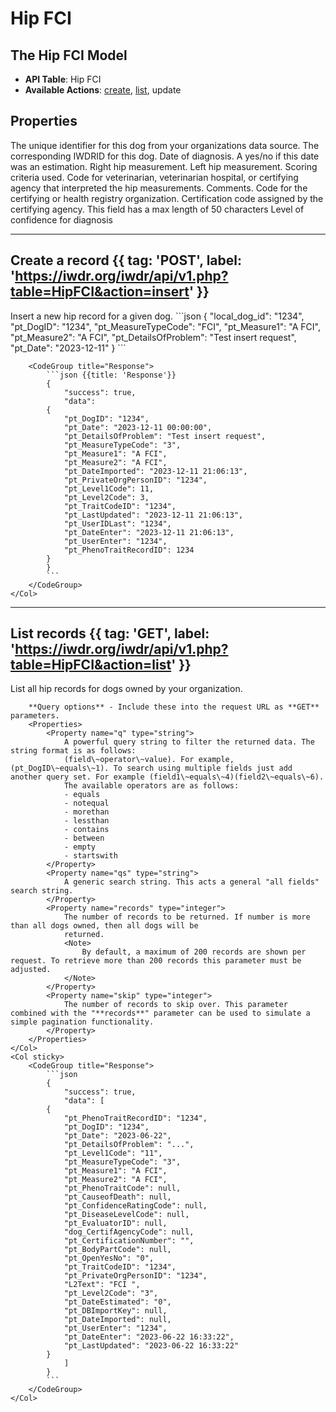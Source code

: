 
# Hip FCI

## The Hip FCI Model
- **API Table**: Hip FCI
- **Available Actions**: [create](#create-a-record), [list](#list-records), update

## Properties
<Properties>
    <Property name="local_dog_id" type="integer" required>
        The unique identifier for this dog from your organizations data source.
    </Property>
    <Property name="pt_DogID" type="integer" required>
        The corresponding IWDRID for this dog.
    </Property>
    <Property name="pt_Date" type="datetime">
        Date of diagnosis.
    </Property>
    <Property name="pt_DateEstimated" type="boolean">
        A yes/no if this date was an estimation.
    </Property>
    <Property name="pt_Measure1" type="string" required>
        Right hip measurement.
    </Property>
    <Property name="pt_Measure2" type="string" required>
        Left hip measurement.
    </Property>
    <Property name="pt_MeasureTypeCode" type="integer" required>
        Scoring criteria used.
        <MeasureTypeCodeDataTable />
    </Property>
    <Property name="pt_EvaluatorID" type="integer">
        Code for veterinarian, veterinarian hospital, or certifying agency that interpreted the hip measurements.
        <EvaluatorIDDataTable />
    </Property>
    <Property name="pt_DetailsOfProblem" type="string">
        Comments.
    </Property>
    <Property name="dog_CertifAgencyCode" type="integer">
        Code for the certifying or health registry organization.
        <CertifAgencyCodeDataTable />
    </Property>
    <Property name="pt_CertificationNumber" type="string">
        Certification code assigned by the certifying agency.
        <Note>
            This field has a max length of 50 characters
        </Note>
    </Property>
    <Property name="pt_ConfidenceRatingCode" type="integer">
        Level of confidence for diagnosis
        <ConfidenceRatingCodeDataTable />
    </Property>
</Properties>

---

## Create a record {{ tag: 'POST', label: 'https://iwdr.org/iwdr/api/v1.php?table=HipFCI&action=insert' }}

<Row>
    <Col>
        Insert a new hip record for a given dog.
    </Col>
    <Col sticky>
        <CodeGroup title="Request Body">
            ```json
            {
                "local_dog_id": "1234",
                "pt_DogID": "1234",
                "pt_MeasureTypeCode": "FCI",
                "pt_Measure1": "A FCI",
                "pt_Measure2": "A FCI",
                "pt_DetailsOfProblem": "Test insert request",
                "pt_Date": "2023-12-11"
            }
            ```
        </CodeGroup>

        <CodeGroup title="Response">
            ```json {{title: 'Response'}}
            {
                "success": true,
                "data":
            {
                "pt_DogID": "1234",
                "pt_Date": "2023-12-11 00:00:00",
                "pt_DetailsOfProblem": "Test insert request",
                "pt_MeasureTypeCode": "3",
                "pt_Measure1": "A FCI",
                "pt_Measure2": "A FCI",
                "pt_DateImported": "2023-12-11 21:06:13",
                "pt_PrivateOrgPersonID": "1234",
                "pt_Level1Code": 11,
                "pt_Level2Code": 3,
                "pt_TraitCodeID": "1234",
                "pt_LastUpdated": "2023-12-11 21:06:13",
                "pt_UserIDLast": "1234",
                "pt_DateEnter": "2023-12-11 21:06:13",
                "pt_UserEnter": "1234",
                "pt_PhenoTraitRecordID": 1234
            }
            }
            ```
        </CodeGroup>
    </Col>
</Row>

---

## List records {{ tag: 'GET', label: 'https://iwdr.org/iwdr/api/v1.php?table=HipFCI&action=list' }}

<Row>
    <Col>
        List all hip records for dogs owned by your organization.

        **Query options** - Include these into the request URL as **GET** parameters.
        <Properties>
            <Property name="q" type="string">
                A powerful query string to filter the returned data. The string format is as follows:
                (field\~operator\~value). For example, (pt_DogID\~equals\~1). To search using multiple fields just add another query set. For example (field1\~equals\~4)(field2\~equals\~6).
                The available operators are as follows:
                - equals
                - notequal
                - morethan
                - lessthan
                - contains
                - between
                - empty
                - startswith
            </Property>
            <Property name="qs" type="string">
                A generic search string. This acts a general "all fields" search string.
            </Property>
            <Property name="records" type="integer">
                The number of records to be returned. If number is more than all dogs owned, then all dogs will be
                returned.
                <Note>
                    By default, a maximum of 200 records are shown per request. To retrieve more than 200 records this parameter must be adjusted.
                </Note>
            </Property>
            <Property name="skip" type="integer">
                The number of records to skip over. This parameter combined with the "**records**" parameter can be used to simulate a simple pagination functionality.
            </Property>
        </Properties>
    </Col>
    <Col sticky>
        <CodeGroup title="Response">
            ```json
            {
                "success": true,
                "data": [
            {
                "pt_PhenoTraitRecordID": "1234",
                "pt_DogID": "1234",
                "pt_Date": "2023-06-22",
                "pt_DetailsOfProblem": "...",
                "pt_Level1Code": "11",
                "pt_MeasureTypeCode": "3",
                "pt_Measure1": "A FCI",
                "pt_Measure2": "A FCI",
                "pt_PhenoTraitCode": null,
                "pt_CauseofDeath": null,
                "pt_ConfidenceRatingCode": null,
                "pt_DiseaseLevelCode": null,
                "pt_EvaluatorID": null,
                "dog_CertifAgencyCode": null,
                "pt_CertificationNumber": "",
                "pt_BodyPartCode": null,
                "pt_OpenYesNo": "0",
                "pt_TraitCodeID": "1234",
                "pt_PrivateOrgPersonID": "1234",
                "L2Text": "FCI ",
                "pt_Level2Code": "3",
                "pt_DateEstimated": "0",
                "pt_DBImportKey": null,
                "pt_DateImported": null,
                "pt_UserEnter": "1234",
                "pt_DateEnter": "2023-06-22 16:33:22",
                "pt_LastUpdated": "2023-06-22 16:33:22"
            }
                ]
            }
            ```
        </CodeGroup>
    </Col>
</Row>
